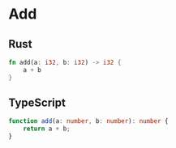 # Add

## Rust

```rust copy
fn add(a: i32, b: i32) -> i32 {
    a + b
}
```

## TypeScript

```ts copy
function add(a: number, b: number): number {
	return a + b;
}
```
